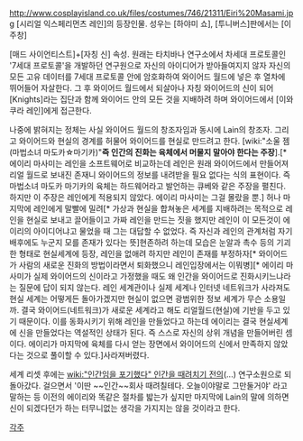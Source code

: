 http://www.cosplayisland.co.uk/files/costumes/746/21311/Eiri%20Masami.jpg
[시리얼 익스페리먼츠 레인]의 등장인물.
성우는 [하야미 쇼], [투니버스]판에서는 [이주창]

[매드 사이언티스트]+[자칭 신] 속성. 원래는 타치바나 연구소에서 차세대 프로토콜인 '7세대 프로토콜'을 개발하던 연구원으로 자신의 아이디어가 받아들여지지 않자 자신의 모든 고유 데이터를 7세대 프로토콜 안에 암호화하여 와이어드 월드에 넣은 후 열차에 뛰어들어 자살한다. 그 후 와이어드 월드에서 되살아나 자칭 와이어드의 신이 되어 [Knights]라는 집단과 함께 와이어드 안의 모든 것을 지배하려 하며 와이어드에서 [이와쿠라 레인]에게 접근한다.

나중에 밝혀지는 정체는 사실 와이어드 월드의 창조자임과 동시에 Lain의 창조자. 그리고 와이어드와 현실의 경계를 허물어 와이어드를 현실로 만드려고 한다. [wiki:"소울 젬(마법소녀 마도카☆마기카)"'''즉 인간의 진화는 육체에서 머물지 말아야 한다는 주장'''].[* 에이리 마사미는 레인을 소프트웨어로 비교하는데 레인은 원래 와이어드에서 만들어져 리얼 월드로 보내진 존재니 와이어드의 정보를 내려받을 필요 없다는 식의 표현이다. 즉 마법소녀 마도카 마기카의 육체는 하드웨어라고 발언하는 큐베와 같은 주장을 펼친다. 하지만 이 주장은 레인에게 적용되지 않았다. 에이리 마사미는 그걸 몰랐을 뿐.] 허나 마지막에 레인에게 말빨에 밀려[* 가상과 현실을 합쳐놓은 세계를 지배하려는 목적으로 레인을 현실로 보내고 끌어들이고 가짜 레인을 만드는 짓을 했지만 레인이 이 모든것이 에이리의 아이디어냐고 물었을 때 그는 대답할 수 없었다. 즉 자신과 레인의 관계처럼 자기 배후에도 누군지 모를 존재가 있다는 뜻]현존하려 하는데 모습은 눈알과 촉수 등의 기괴한 형태로 현실세계에 등장, 레인을 없애려 하지만 레인이 존재를 부정하자[* 와이어드가 사람의 새로운 진화의 방법이라면서 퇴화했으니 레인입장에서는 이뭐병][* 에이리 마사미가 실제 와이어드의 신이라고 가정했을 때도 왜 인간을 와이어드로 진화시키느냐라는 질문에 답이 되지 않는다. 레인 세계관이나 실제 세계나 인터넷 네트워크가 사라져도 현실 세계는 어떻게든 돌아가겠지만 현실이 없으면 광범위한 정보 세계가 무슨 소용일까. 결국 와이어드(네트워크)가 새로운 세계라고 해도 리얼월드(현실)에 기반을 두고 있기 때문이다. 이를 동화시키기 위해 레인을 만들었다고 하는데 에이리는 결국 현실세계에 신을 만들었다는 역설적인 상태가 된다. 즉 스스로 자신의 상위 개념을 만들어버린 셈이다. 에이리가 마지막에 육체를 다시 얻는 장면에서 와이어드의 신에서 만족하지 않았다는 것으로 풀이할 수 있다.]사라져버렸다.

세계 리셋 후에는 [[wiki:"인간임을 포기했다" 인간을 때려치기 전의]](...) 연구소원으로 되돌아갔다. 걸으면서 '이딴 ~~인간~~회사 때려칠테다. 오늘이야말로 그만둘거야' 라고 말하는 등 이전의 에이리와 똑같은 절차를 밟는가 싶지만 마지막에 Lain의 말에 의하면 신이 되겠다던가 하는 터무니없는 생각을 가지지는 않을 것이라고 한다.


[[각주]]
